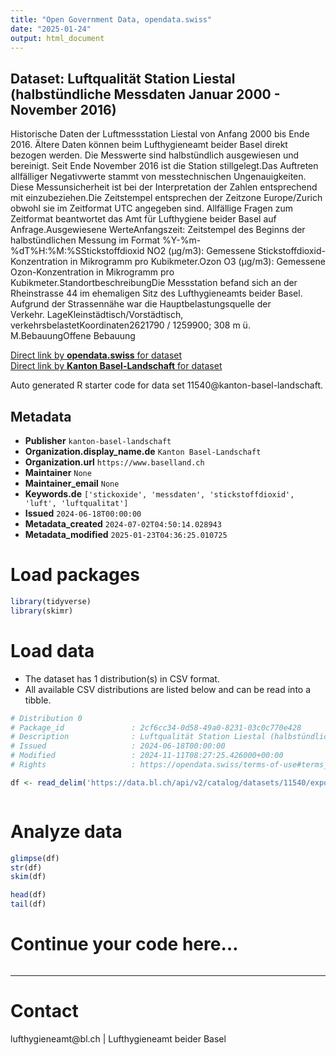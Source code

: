 ```yaml
---
title: "Open Government Data, opendata.swiss"
date: "2025-01-24"
output: html_document
---
```


## Dataset: Luftqualität Station Liestal (halbstündliche Messdaten Januar 2000 - November 2016)

Historische Daten der Luftmessstation Liestal von Anfang 2000 bis Ende 2016. Ältere Daten können beim Lufthygieneamt beider Basel direkt bezogen werden. Die Messwerte sind halbstündlich ausgewiesen und bereinigt. Seit Ende November 2016 ist die Station stillgelegt.Das Auftreten allfälliger Negativwerte stammt von messtechnischen Ungenauigkeiten. Diese Messunsicherheit ist bei der Interpretation der Zahlen entsprechend mit einzubeziehen.Die Zeitstempel entsprechen der Zeitzone Europe/Zurich obwohl sie im Zeitformat UTC angegeben sind. Allfällige Fragen zum Zeitformat beantwortet das Amt für Lufthygiene beider Basel auf Anfrage.Ausgewiesene WerteAnfangszeit: Zeitstempel des Beginns der halbstündlichen Messung im Format %Y-%m-%dT%H:%M:%SStickstoffdioxid NO2 (µg/m3): Gemessene Stickstoffdioxid-Konzentration in Mikrogramm pro Kubikmeter.Ozon O3 (µg/m3): Gemessene Ozon-Konzentration in Mikrogramm pro Kubikmeter.StandortbeschreibungDie Messstation befand sich an der Rheinstrasse 44 im ehemaligen Sitz des Lufthygieneamts beider Basel. Aufgrund der Strassennähe war die Hauptbelastungsquelle der Verkehr. LageKleinstädtisch/Vorstädtisch, verkehrsbelastetKoordinaten2621790 / 1259900; 308 m ü. M.BebauungOffene Bebauung

[Direct link by **opendata.swiss** for dataset](https://opendata.swiss/de/dataset/luftqualitat-station-liestal-halbstundliche-messdaten-januar-2000-november-2016)<br>
[Direct link by **Kanton Basel-Landschaft** for dataset](https://data.bl.ch/explore/dataset/11540/)

Auto generated R starter code for data set 11540@kanton-basel-landschaft.

## Metadata

- **Publisher** `kanton-basel-landschaft`
- **Organization.display_name.de** `Kanton Basel-Landschaft`
- **Organization.url** `https://www.baselland.ch`
- **Maintainer** `None`
- **Maintainer_email** `None`
- **Keywords.de** `['stickoxide', 'messdaten', 'stickstoffdioxid', 'luft', 'luftqualitat']`
- **Issued** `2024-06-18T00:00:00`
- **Metadata_created** `2024-07-02T04:50:14.028943`
- **Metadata_modified** `2025-01-23T04:36:25.010725`


# Load packages

```r

library(tidyverse)
library(skimr)

```

# Load data

-   The dataset has 1 distribution(s) in CSV format.
-   All available CSV distributions are listed below and can be read into a tibble.

```r

# Distribution 0
# Package_id               : 2cf6cc34-0d58-49a0-8231-03c0c770e428
# Description              : Luftqualität Station Liestal (halbstündliche Messdaten Januar 2000 - November 2016) (csv)
# Issued                   : 2024-06-18T00:00:00
# Modified                 : 2024-11-11T08:27:25.426000+00:00
# Rights                   : https://opendata.swiss/terms-of-use#terms_by

df <- read_delim('https://data.bl.ch/api/v2/catalog/datasets/11540/exports/csv?use_labels=true')



```

# Analyze data

```r

glimpse(df)
str(df)
skim(df)

head(df)
tail(df)

```

# Continue your code here...

```r

```

------------------------------------------------------------------------

# Contact

lufthygieneamt@bl.ch | Lufthygieneamt beider Basel
